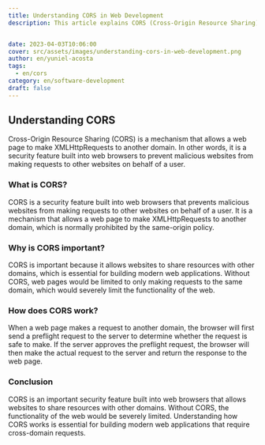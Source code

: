 ```yaml
---
title: Understanding CORS in Web Development
description: This article explains CORS (Cross-Origin Resource Sharing) - a security feature built into web browsers that allows web pages to make XMLHttpRequests to another domain. It covers what CORS is, why it's important, and how it works. The article emphasizes the importance of understanding CORS for building modern web applications that require cross-domain requests.


date: 2023-04-03T10:06:00
cover: src/assets/images/understanding-cors-in-web-development.png
author: en/yuniel-acosta
tags:
  - en/cors
category: en/software-development
draft: false
---
```


## Understanding CORS

Cross-Origin Resource Sharing (CORS) is a mechanism that allows a web page to make XMLHttpRequests to another domain. In other words, it is a security feature built into web browsers to prevent malicious websites from making requests to other websites on behalf of a user.

### What is CORS?

CORS is a security feature built into web browsers that prevents malicious websites from making requests to other websites on behalf of a user. It is a mechanism that allows a web page to make XMLHttpRequests to another domain, which is normally prohibited by the same-origin policy.

### Why is CORS important?

CORS is important because it allows websites to share resources with other domains, which is essential for building modern web applications. Without CORS, web pages would be limited to only making requests to the same domain, which would severely limit the functionality of the web.

### How does CORS work?

When a web page makes a request to another domain, the browser will first send a preflight request to the server to determine whether the request is safe to make. If the server approves the preflight request, the browser will then make the actual request to the server and return the response to the web page.

### Conclusion

CORS is an important security feature built into web browsers that allows websites to share resources with other domains. Without CORS, the functionality of the web would be severely limited. Understanding how CORS works is essential for building modern web applications that require cross-domain requests.
